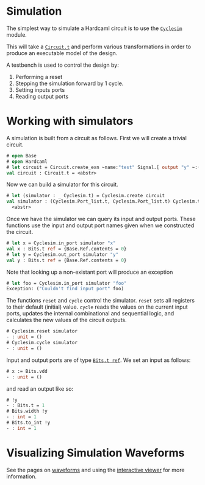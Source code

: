 # Simulation

<!--
```ocaml
# Hardcaml.Caller_id.set_mode Disabled
- : unit = ()
```
-->

The simplest way to simulate a Hardcaml circuit is to use the
[`Cyclesim`](https://ocaml.janestreet.com/ocaml-core/latest/doc/hardcaml/Hardcaml/Cyclesim/index.html)
module.

This will take a [`Circuit.t`](https://ocaml.janestreet.com/ocaml-core/latest/doc/hardcaml/Hardcaml/Circuit/index.html)
and perform various transformations in
order to produce an executable model of the design.

A testbench is used to control the design by:

1. Performing a reset
2. Stepping the simulation forward by 1 cycle.
3. Setting inputs ports
4. Reading output ports

# Working with simulators

A simulation is built from a circuit as follows. First we will create
a trivial circuit.

```ocaml
# open Base
# open Hardcaml
# let circuit = Circuit.create_exn ~name:"test" Signal.[ output "y" ~:(input "x" 1)]
val circuit : Circuit.t = <abstr>
```

Now we can build a simulator for this circuit.

```ocaml
# let (simulator : _ Cyclesim.t) = Cyclesim.create circuit
val simulator : (Cyclesim.Port_list.t, Cyclesim.Port_list.t) Cyclesim.t =
  <abstr>
```

Once we have the simulator we can query its input and output ports.
These functions use the input and output port names given when we
constructed the circuit.

```ocaml
# let x = Cyclesim.in_port simulator "x"
val x : Bits.t ref = {Base.Ref.contents = 0}
# let y = Cyclesim.out_port simulator "y"
val y : Bits.t ref = {Base.Ref.contents = 0}
```

Note that looking up a non-existant port will produce an exception

```ocaml
# let foo = Cyclesim.in_port simulator "foo"
Exception: ("Couldn't find input port" foo)
```

The functions `reset` and `cycle` control the simulator. `reset` sets
all registers to their default (initial) value. `cycle` reads the
values on the current input ports, updates the internal combinational
and sequential logic, and calculates the new values of the circuit
outputs.

```ocaml
# Cyclesim.reset simulator
- : unit = ()
# Cyclesim.cycle simulator
- : unit = ()
```

Input and output ports are of type
[`Bits.t ref`](https://ocaml.janestreet.com/ocaml-core/latest/doc/hardcaml/Hardcaml/Bits/index.html).
We set an input as follows:

```ocaml
# x := Bits.vdd
- : unit = ()
```

and read an output like so:

```ocaml
# !y
- : Bits.t = 1
# Bits.width !y
- : int = 1
# Bits.to_int !y
- : int = 1
```

# Visualizing Simulation Waveforms

See the pages on [waveforms](waveforms.mdx) and using the
[interactive viewer](waveterm_interactive_viewer.mdx) for more information.

